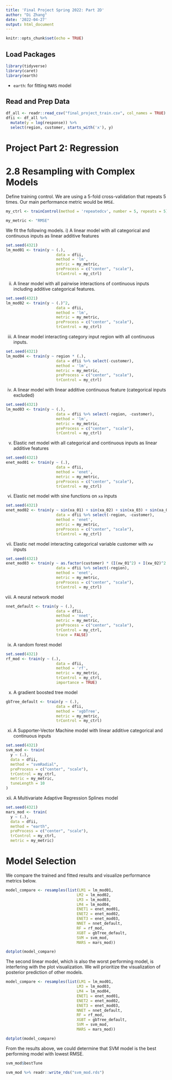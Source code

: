 ```yaml
---
title: 'Final Project Spring 2022: Part 2D'
author: "Di Zhang"
date: '2022-04-27'
output: html_document
---
```


```r
knitr::opts_chunk$set(echo = TRUE)
```

## Load Packages

```r
library(tidyverse)
library(caret)
library(earth)
```
* `earth`: for fitting `MARS` model

## Read and Prep Data

```r
df_all <- readr::read_csv("final_project_train.csv", col_names = TRUE)
dfii <- df_all %>% 
  mutate(y = log(response)) %>% 
  select(region, customer, starts_with('x'), y)
```

# Project Part 2: Regression

# 2.8 Resampling with Complex Models

Define training control. We are using a 5-fold cross-validation that repeats 5 times. Our main performance metric would be `RMSE`.
```r
my_ctrl <- trainControl(method = 'repeatedcv', number = 5, repeats = 5)

my_metric <- "RMSE"
```

We fit the following models.
i) A linear model with all categorical and continuous inputs as linear additive features
```r
set.seed(4321)
lm_mod01 <- train(y ~ (.),
                      data = dfii,
                      method = 'lm',
                      metric = my_metric,
                      preProcess = c("center", "scale"),
                      trControl = my_ctrl)
```

ii) A linear model with all pairwise interactions of continuous inputs including additive categorical features.
```r
set.seed(4321)
lm_mod02 <- train(y ~ (.)^2,
                      data = dfii,
                      method = 'lm',
                      metric = my_metric,
                      preProcess = c("center", "scale"),
                      trControl = my_ctrl)
```

iii) A linear model interacting category input region with all continuous inputs.
```r
set.seed(4321)
lm_mod04 <- train(y ~ region * (.),
                      data = dfii %>% select(-customer),
                      method = 'lm',
                      metric = my_metric,
                      preProcess = c("center", "scale"),
                      trControl = my_ctrl)
```

iv) A linear model with linear additive continuous feature (categorical inputs excluded)
```r
set.seed(4321)
lm_mod03 <- train(y ~ (.),
                      data = dfii %>% select(-region, -customer),
                      method = 'lm',
                      metric = my_metric,
                      preProcess = c("center", "scale"),
                      trControl = my_ctrl)
```

v) Elastic net model with all categorical and continuous inputs as linear additive features
```r
set.seed(4321)
enet_mod01 <- train(y ~ (.),
                      data = dfii,
                      method = 'enet',
                      metric = my_metric,
                      preProcess = c("center", "scale"),
                      trControl = my_ctrl)
```

vi) Elastic net model with sine functions on `xa` inputs
```r
set.seed(4321)
enet_mod02 <- train(y ~ sin(xa_01) + sin(xa_02) + sin(xa_03) + sin(xa_04) + sin(xa_05) + sin(xa_06) + sin(xa_07) + sin(xa_08),
                      data = dfii %>% select(-region, -customer),
                      method = 'enet',
                      metric = my_metric,
                      preProcess = c("center", "scale"),
                      trControl = my_ctrl)
```

vii) Elastic net model interacting categorical variable customer with `xw` inputs
```r
set.seed(4321)
enet_mod03 <- train(y ~ as.factor(customer) * (I(xw_01^2) + I(xw_02)^2 + I(xw_03)^2),
                      data = dfii %>% select(-region),
                      method = 'enet',
                      metric = my_metric,
                      preProcess = c("center", "scale"),
                      trControl = my_ctrl)
```

viii) A neural network model
```r
nnet_default <- train(y ~ (.),
                      data = dfii,
                      method = 'nnet',
                      metric = my_metric,
                      preProcess = c("center", "scale"),
                      trControl = my_ctrl,
                      trace = FALSE)
```

ix) A random forest model
```r
set.seed(4321)
rf_mod <- train(y ~ (.),
                      data = dfii,
                      method = 'rf',
                      metric = my_metric,
                      trControl = my_ctrl,
                      importance = TRUE)
```

x) A gradient boosted tree model
```r
gbTree_default <- train(y ~ (.),
                      data = dfii,
                      method = 'xgbTree',
                      metric = my_metric,
                      trControl = my_ctrl)
```

xi) A Supporter-Vector Machine model with linear additive categorical and continuous inputs
```r
set.seed(4321)
svm_mod <- train(
  y ~ (.), 
  data = dfii,
  method = "svmRadial",               
  preProcess = c("center", "scale"),  
  trControl = my_ctrl,
  metric = my_metric,
  tuneLength = 10
)
```

xii) A Multivariate Adaptive Regression Splines model
```r
set.seed(4321)
mars_mod <- train(
  y ~ (.),
  data = dfii,
  method = "earth",
  preProcess = c("center", "scale"),
  trControl = my_ctrl,
  metric = my_metric)
```

# Model Selection
We compare the trained and fitted results and visualize performance metrics below.
```r
model_compare <- resamples(list(LM1 = lm_mod01,
                               LM2 = lm_mod02,
                               LM3 = lm_mod03,
                               LM4 = lm_mod04,
                               ENET1 = enet_mod01,
                               ENET2 = enet_mod02,
                               ENET3 = enet_mod03,
                               NNET = nnet_default,
                               RF = rf_mod,
                               XGBT = gbTree_default,
                               SVM = svm_mod,
                               MARS = mars_mod))

dotplot(model_compare)
```

The second linear model, which is also the worst performing model, is interfering with the plot visualization. We will prioritize the visualization of posterior prediction of other models.
```r
model_compare <- resamples(list(LM1 = lm_mod01,
                               LM3 = lm_mod03,
                               LM4 = lm_mod04,
                               ENET1 = enet_mod01,
                               ENET2 = enet_mod02,
                               ENET3 = enet_mod03,
                               NNET = nnet_default,
                               RF = rf_mod,
                               XGBT = gbTree_default,
                               SVM = svm_mod,
                               MARS = mars_mod))

dotplot(model_compare)
```
From the results above, we could determine that SVM model is the best performing model with lowest RMSE.


```r
svm_mod$bestTune
```

```r
svm_mod %>% readr::write_rds("svm_mod.rds")
```


